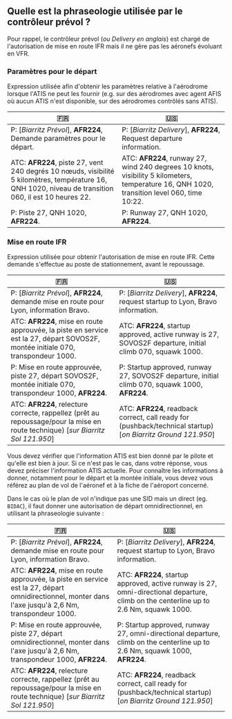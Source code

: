 
## Quelle est la phraseologie utilisée par le contrôleur prévol ?

Pour rappel, le contrôleur prévol (_ou Delivery en anglais_) est chargé de l'autorisation de mise en route IFR mais il ne gère pas les aéronefs évoluant en VFR.

### Paramètres pour le départ

Expression utilisée afin d'obtenir les paramètres relative à l'aérodrome lorsque l'ATIS ne peut les fournir (e.g. sur des aérodromes avec agent AFIS où aucun ATIS n'est disponible, sur des aérodromes contrôlés sans ATIS).

| 🇫🇷                                                                                                                                                     | 🇺🇸                                                                                                                                          |
| ------------------------------------------------------------------------------------------------------------------------------------------------------ | ------------------------------------------------------------------------------------------------------------------------------------------- |
| P: [_Biarritz Prévol_], **AFR224**, Demande paramètres pour le départ.                                                                                 | P: [_Biarritz Delivery_], **AFR224**, Request departure information.                                                                        |
| ATC: **AFR224**, piste 27, vent 240 degrés 10 nœuds, visibilité 5 kilomètres, température 16, QNH 1020, niveau de transition 060, il est 10 heures 22. | ATC: **AFR224**, runway 27, wind 240 degrees 10 knots, visibility 5 kilometers, temperature 16, QNH 1020, transition level 060, time 10:22. |
| P: Piste 27, QNH 1020, **AFR224**.                                                                                                                     | P: Runway 27, QNH 1020, **AFR224**.                                                                                                         |

### Mise en route IFR

Expression utilisée pour obtenir l'autorisation de mise en route IFR. Cette demande s'effectue au poste de stationnement, avant le repoussage.

| 🇫🇷                                                                                                                               | 🇺🇸                                                                                                            |
| -------------------------------------------------------------------------------------------------------------------------------- | ------------------------------------------------------------------------------------------------------------- |
| P: [_Biarritz Prévol_], **AFR224**, demande mise en route pour Lyon, information Bravo.                                          | P: [_Biarritz Delivery_], **AFR224**, request startup to Lyon, Bravo information.                             |
| ATC: **AFR224**, mise en route approuvée, la piste en service est la 27, départ SOVOS2F, montée initiale 070, transpondeur 1000. | ATC: **AFR224**, startup approved, active runway is 27, SOVOS2F departure, initial climb 070, squawk 1000.    |
| P: Mise en route approuvée, piste 27, départ SOVOS2F, montée initiale 070, transpondeur 1000, **AFR224**.                        | P: Startup approved, runway 27, SOVOS2F departure, initial climb 070, squawk 1000, **AFR224**.                |
| ATC: **AFR224**, relecture correcte, rappellez (prêt au repoussage/pour la mise en route technique) [_sur Biarritz Sol 121.950_] | ATC: **AFR224**, readback correct, call ready for (pushback/technical startup) [_on Biarritz Ground 121.950_] |

<Callout type="warning">
  Vous devez vérifier que l'information ATIS est bien donné par le pilote et
  qu'elle est bien à jour. Si ce n'est pas le cas, dans votre réponse, vous
  devez préciser l'information ATIS actuelle.
</Callout>

<Callout type="info">
  Pour connaître les informations à donner, notamment pour le départ et la
  montée initiale, vous devez vous référez au plan de vol de l'aéronef et à la
  fiche de l'aéroport concerné.
</Callout>

Dans le cas où le plan de vol n'indique pas une SID mais un direct (eg. `BIDAC`), il faut donner une autorisation de départ omnidirectionnel, en utilisant la phraseologie suivante :

| 🇫🇷                                                                                                                                                     | 🇺🇸                                                                                                                                     |
| ------------------------------------------------------------------------------------------------------------------------------------------------------ | -------------------------------------------------------------------------------------------------------------------------------------- |
| P: [_Biarritz Prévol_], **AFR224**, demande mise en route pour Lyon, information Bravo.                                                                | P: [_Biarritz Delivery_], **AFR224**, request startup to Lyon, Bravo information.                                                      |
| ATC: **AFR224**, mise en route approuvée, la piste en service est la 27, départ omnidirectionnel, monter dans l'axe jusqu'à 2,6 Nm, transpondeur 1000. | ATC: **AFR224**, startup approved, active runway is 27, omni-directional departure, climb on the centerline up to 2.6 Nm, squawk 1000. |
| P: Mise en route approuvée, piste 27, départ omnidirectionnel, monter dans l'axe jusqu'à 2,6 Nm, transpondeur 1000, **AFR224**.                        | P: Startup approved, runway 27, omni-directional departure, climb on the centerline up to 2.6 Nm, squawk 1000, **AFR224**.             |
| ATC: **AFR224**, relecture correcte, rappellez (prêt au repoussage/pour la mise en route technique) [_sur Biarritz Sol 121.950_]                       | ATC: **AFR224**, readback correct, call ready for (pushback/technical startup) [_on Biarritz Ground 121.950_]                          |
